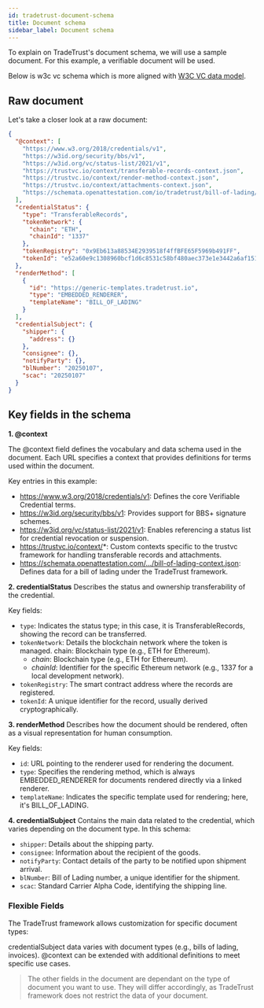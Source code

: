 ```yaml
---
id: tradetrust-document-schema
title: Document schema
sidebar_label: Document schema
---
```


To explain on TradeTrust's document schema, we will use a sample document. For this example, a verifiable document will be used.

Below is w3c vc schema which is more aligned with [W3C VC data model](https://www.w3.org/TR/vc-data-model/).

## Raw document

Let's take a closer look at a raw document:


```json
{
  "@context": [
    "https://www.w3.org/2018/credentials/v1",
    "https://w3id.org/security/bbs/v1",
    "https://w3id.org/vc/status-list/2021/v1",
    "https://trustvc.io/context/transferable-records-context.json",
    "https://trustvc.io/context/render-method-context.json",
    "https://trustvc.io/context/attachments-context.json",
    "https://schemata.openattestation.com/io/tradetrust/bill-of-lading/1.0/bill-of-lading-context.json"
  ],
  "credentialStatus": {
    "type": "TransferableRecords",
    "tokenNetwork": {
      "chain": "ETH",
      "chainId": "1337"
    },
    "tokenRegistry": "0x9Eb613a88534E2939518f4ffBFE65F5969b491FF",
    "tokenId": "e52a60e9c1308960bcf1d6c8531c58bf480aec373e1e3442a6af151475c3f89d"
  },
  "renderMethod": [
    {
      "id": "https://generic-templates.tradetrust.io",
      "type": "EMBEDDED_RENDERER",
      "templateName": "BILL_OF_LADING"
    }
  ],
  "credentialSubject": {
    "shipper": {
      "address": {}
    },
    "consignee": {},
    "notifyParty": {},
    "blNumber": "20250107",
    "scac": "20250107"
  }
}
```

## Key fields in the schema

**1. @context**

The @context field defines the vocabulary and data schema used in the document. Each URL specifies a context that provides definitions for terms used within the document.

Key entries in this example:

- https://www.w3.org/2018/credentials/v1: Defines the core Verifiable Credential terms.
- https://w3id.org/security/bbs/v1: Provides support for BBS+ signature schemes.
- https://w3id.org/vc/status-list/2021/v1: Enables referencing a status list for credential revocation or suspension.
- https://trustvc.io/context/*: Custom contexts specific to the trustvc framework for handling transferable records and attachments.
- https://schemata.openattestation.com/.../bill-of-lading-context.json: Defines data for a bill of lading under the TradeTrust framework.

**2. credentialStatus**
Describes the status and ownership transferability of the credential.

Key fields:

- `type`: Indicates the status type; in this case, it is TransferableRecords, showing the record can be transferred.
- `tokenNetwork`: Details the blockchain network where the token is managed.
  chain: Blockchain type (e.g., ETH for Ethereum).
  - _chain_: Blockchain type (e.g., ETH for Ethereum).
  - _chainId_: Identifier for the specific Ethereum network (e.g., 1337 for a local development network).
- `tokenRegistry`: The smart contract address where the records are registered.
- `tokenId`: A unique identifier for the record, usually derived cryptographically.

**3. renderMethod**
Describes how the document should be rendered, often as a visual representation for human consumption.

Key fields:

- `id`: URL pointing to the renderer used for rendering the document.
- `type`: Specifies the rendering method, which is always EMBEDDED_RENDERER for documents rendered directly via a linked renderer.
- `templateName`: Indicates the specific template used for rendering; here, it's BILL_OF_LADING.

**4. credentialSubject**
Contains the main data related to the credential, which varies depending on the document type. In this schema:

- `shipper`: Details about the shipping party.
- `consignee`: Information about the recipient of the goods.
- `notifyParty`: Contact details of the party to be notified upon shipment arrival.
- `blNumber`: Bill of Lading number, a unique identifier for the shipment.
- `scac`: Standard Carrier Alpha Code, identifying the shipping line.

### Flexible Fields

The TradeTrust framework allows customization for specific document types:

credentialSubject data varies with document types (e.g., bills of lading, invoices).
@context can be extended with additional definitions to meet specific use cases.

> The other fields in the document are dependant on the type of document you want to use. They will differ accordingly, as TradeTrust framework does not restrict the data of your document.

